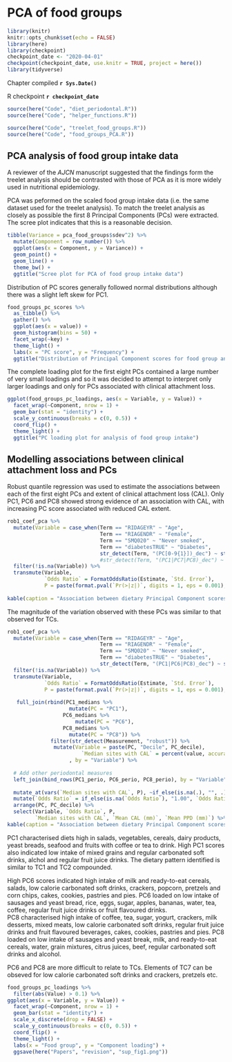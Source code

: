 # PCA of food groups {#food-groups-PCA}

```{r setup, include=FALSE}
library(knitr)
knitr::opts_chunk$set(echo = FALSE)
library(here)
library(checkpoint)
checkpoint_date <- "2020-04-01"
checkpoint(checkpoint_date, use.knitr = TRUE, project = here())
library(tidyverse)
```

Chapter compiled **`r Sys.Date()`**

R checkpoint **`r checkpoint_date`**   

```{r prepare-modelling-dataset, include=FALSE}
source(here("Code", "diet_periodontal.R"))
source(here("Code", "helper_functions.R"))
```

```{r treelet-analysis-food-groups-PCA, include = F}
source(here("Code", "treelet_food_groups.R"))
source(here("Code", "food_groups_PCA.R"))
```

## PCA analysis of food group intake data

A reviewer of the _AJCN_ manuscript suggested that the findings form the treelet analysis should be contrasted with those of PCA as it is more widely used in nutritional epidemiology.

PCA was peformed on the scaled food group intake data (i.e. the same dataset used for the treelet analysis). To match the treelet analysis as closely as possible the first 8 Principal Components (PCs) were extracted. The scree plot indicates that this is a reasonable decision.

```{r PCA-scree-plot}
tibble(Variance = pca_food_groups$sdev^2) %>% 
  mutate(Component = row_number()) %>% 
  ggplot(aes(x = Component, y = Variance)) +
  geom_point() +
  geom_line() +
  theme_bw() +
  ggtitle("Scree plot for PCA of food group intake data")
```

Distribution of PC scores generally followed normal distributions although there was a slight left skew for PC1.

```{r PC-score-distributions}
food_groups_pc_scores %>% 
  as_tibble() %>% 
  gather() %>% 
  ggplot(aes(x = value)) +
  geom_histogram(bins = 50) + 
  facet_wrap(~key) +
  theme_light() +
  labs(x = "PC score", y = "Frequency") + 
  ggtitle("Distribution of Principal Component scores for food group analysis")
```

The complete loading plot for the first eight PCs contained a large number of very small loadings and so it was decided to attempt to interpret only larger loadings and only for PCs associated with clinical attachment loss.

```{r PC-loading-plots, fig.height=11, fig.width=7}
ggplot(food_groups_pc_loadings, aes(x = Variable, y = Value)) +
  facet_wrap(~Component, nrow = 1) +
  geom_bar(stat = "identity") + 
  scale_y_continuous(breaks = c(0, 0.5)) +
  coord_flip() + 
  theme_light() +
  ggtitle("PC loading plot for analysis of food group intake")
```


## Modelling associations between clinical attachment loss and PCs

Robust quantile regression was used to estimate the associations between each of the first eight PCs and extent of clinical attachment loss (CAL). Only PC1, PC6 and PC8 showed strong evidence of an association with CAL, with increasing PC score associated with reduced CAL extent.


```{r robust-coefficients-pca}
rob1_coef_pca %>% 
  mutate(Variable = case_when(Term == "RIDAGEYR" ~ "Age",
                              Term == "RIAGENDR" ~ "Female",
                              Term == "SMQ020" ~ "Never smoked",
                              Term == "diabetesTRUE" ~ "Diabetes",
                              str_detect(Term, "(PC[0-9{1}])_dec") ~ str_replace(Term, "_dec", " Decile "))) %>% 
                              #str_detect(Term, "(PC1|PC7|PC8)_dec") ~ str_replace(Term, "_dec", " Decile "))) %>% 
  filter(!is.na(Variable)) %>% 
  transmute(Variable,         
            `Odds Ratio` = FormatOddsRatio(Estimate, `Std. Error`),
            P = paste(format.pval(`Pr(>|z|)`, digits = 1, eps = 0.001), Sig)) %>% 
  
kable(caption = "Association between dietary Principal Component scores, adjustment variables and extent of clinical attachment loss.")

```

The magnitude of the variation observed with these PCs was similar to that observed for TCs.


```{r selected-robust-coefficients-pca}
rob1_coef_pca %>% 
  mutate(Variable = case_when(Term == "RIDAGEYR" ~ "Age",
                              Term == "RIAGENDR" ~ "Female",
                              Term == "SMQ020" ~ "Never smoked",
                              Term == "diabetesTRUE" ~ "Diabetes",
                              str_detect(Term, "(PC1|PC6|PC8)_dec") ~ str_replace(Term, "_dec", " Decile "))) %>% 
  filter(!is.na(Variable)) %>% 
  transmute(Variable,         
            `Odds Ratio` = FormatOddsRatio(Estimate, `Std. Error`),
            P = paste(format.pval(`Pr(>|z|)`, digits = 1, eps = 0.001), Sig)) %>% 
   
   full_join(rbind(PC1_medians %>% 
                    mutate(PC = "PC1"),
                  PC6_medians %>% 
                      mutate(PC = "PC6"),
                  PC8_medians %>% 
                    mutate(PC = "PC8")) %>% 
              filter(str_detect(Measurement, "robust")) %>% 
               mutate(Variable = paste(PC, "Decile", PC_decile),
                        `Median sites with CAL` = percent(value, accuracy = 0.1))
                    , by = "Variable") %>%
  
  # Add other periodontal measures
  left_join(bind_rows(PC1_perio, PC6_perio, PC8_perio), by = "Variable") %>% 
  
  mutate_at(vars(`Median sites with CAL`, P), ~if_else(is.na(.), "", .)) %>%
  mutate(`Odds Ratio` = if_else(is.na(`Odds Ratio`), "1.00", `Odds Ratio`)) %>%
  arrange(PC, PC_decile) %>%
  select(Variable, `Odds Ratio`, P, 
         `Median sites with CAL`, `Mean CAL (mm)`, `Mean PPD (mm)`) %>%
kable(caption = "Association between dietary Principal Component scores, adjustment variables and extent of clinical attachment loss.", digits = 2)
```


PC1 characterised diets high in salads, vegetables, cereals, dairy products, yeast breads, seafood and fruits with coffee or tea to drink. High PC1 scores also indicated low intake of mixed grains and regular carbonated soft drinks, alchol and regular fruit juice drinks. The dietary pattern identified is similar to TC1 and TC2 compounded.

High PC6 scores indicated high intake of milk and ready-to-eat cereals, salads, low calorie carbonated soft drinks, crackers, popcorn, pretzels and corn chips, cakes, cookies, pastries and pies. PC6 loaded on low intake of sausages and yeast bread, rice, eggs, sugar, apples, bananas, water, tea, coffee, regular fruit juice drinks or fruit flavoured drinks.   
PC8 characterised high intake of coffee, tea, sugar, yogurt, crackers, milk desserts, mixed meats, low calorie carbonated soft drinks, regular fruit juice drinks and fruit flavoured beverages, cakes, cookies, pastries and pies. PC8 loaded on low intake of sausages and yeast break, milk, and ready-to-eat cereals, water, grain mixtures, citrus juices, beef, regular carbonated soft drinks and alcohol.

PC6 and PC8 are more difficult to relate to TCs. Elements of TC7 can be obseved for low calorie carbonated soft drinks and crackers, pretzels etc. 


```{r PC-loading-plots-filtered, fig.height=11, fig.width=7, fig.asp=0.8}
food_groups_pc_loadings %>% 
  filter(abs(Value) > 0.1) %>% 
ggplot(aes(x = Variable, y = Value)) +
  facet_wrap(~Component, nrow = 1) +
  geom_bar(stat = "identity") + 
  scale_x_discrete(drop = FALSE) +
  scale_y_continuous(breaks = c(0, 0.5)) +
  coord_flip() + 
  theme_light() +
  labs(x = "Food group", y = "Component loading") +
  ggsave(here("Papers", "revision", "sup_fig1.png"))
```
